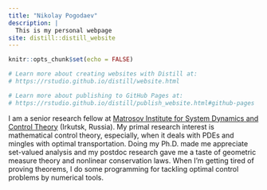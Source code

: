 ```yaml
---
title: "Nikolay Pogodaev"
description: |
  This is my personal webpage
site: distill::distill_website
---
```


```r
knitr::opts_chunk$set(echo = FALSE)

# Learn more about creating websites with Distill at:
# https://rstudio.github.io/distill/website.html

# Learn more about publishing to GitHub Pages at:
# https://rstudio.github.io/distill/publish_website.html#github-pages

```

I am a senior research fellow at [Matrosov Institute for System Dynamics and Control Theory](http://idstu.irk.ru/) (Irkutsk, Russia). My primal research interest is mathematical control theory, especially, when it deals with PDEs and mingles with optimal transportation. Doing my Ph.D. made me appreciate set-valued analysis and my postdoc research gave me a taste of geometric measure theory and nonlinear conservation laws. When I'm getting tired of proving theorems, I do some programming for tackling optimal control problems by numerical tools.